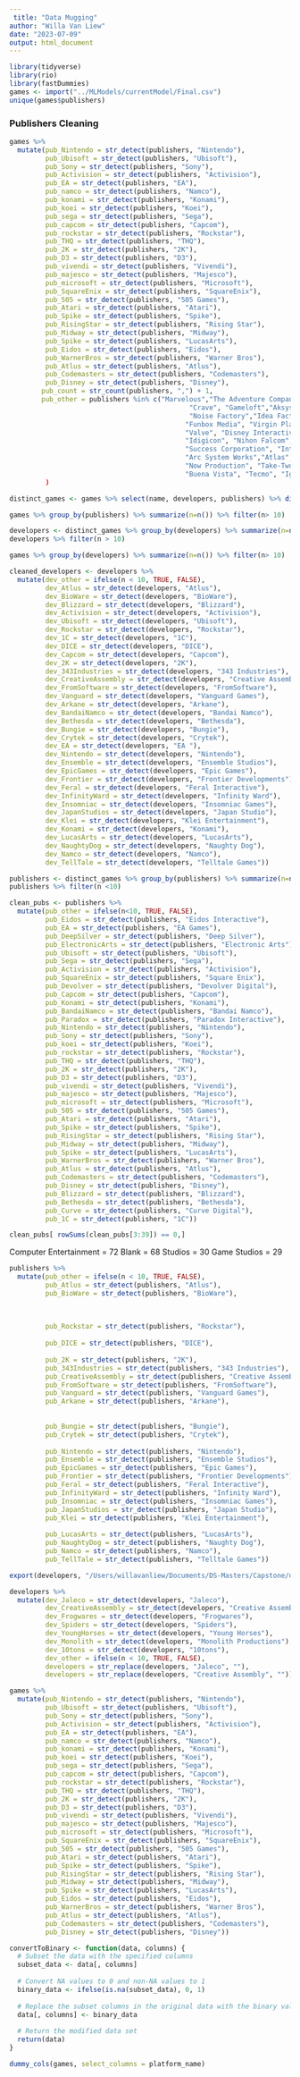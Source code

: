 ```yaml
---
 title: "Data Mugging"
author: "Willa Van Liew"
date: "2023-07-09"
output: html_document
---
```

```r
library(tidyverse)
library(rio)
library(fastDummies)
games <- import("../MLModels/currentModel/Final.csv")
unique(games$publishers)
```

### Publishers Cleaning 
```r
games %>%
  mutate(pub_Nintendo = str_detect(publishers, "Nintendo"),
         pub_Ubisoft = str_detect(publishers, "Ubisoft"),
         pub_Sony = str_detect(publishers, "Sony"),
         pub_Activision = str_detect(publishers, "Activision"),
         pub_EA = str_detect(publishers, "EA"),
         pub_namco = str_detect(publishers, "Namco"),
         pub_konami = str_detect(publishers, "Konami"),
         pub_koei = str_detect(publishers, "Koei"),
         pub_sega = str_detect(publishers, "Sega"),
         pub_capcom = str_detect(publishers, "Capcom"),
         pub_rockstar = str_detect(publishers, "Rockstar"),
         pub_THQ = str_detect(publishers, "THQ"),
         pub_2K = str_detect(publishers, "2K"),
         pub_D3 = str_detect(publishers, "D3"),
         pub_vivendi = str_detect(publishers, "Vivendi"),
         pub_majesco = str_detect(publishers, "Majesco"),
         pub_microsoft = str_detect(publishers, "Microsoft"),
         pub_SquareEnix = str_detect(publishers, "SquareEnix"),
         pub_505 = str_detect(publishers, "505 Games"),
         pub_Atari = str_detect(publishers, "Atari"),
         pub_Spike = str_detect(publishers, "Spike"),
         pub_RisingStar = str_detect(publishers, "Rising Star"),
         pub_Midway = str_detect(publishers, "Midway"),
         pub_Spike = str_detect(publishers, "LucasArts"),
         pub_Eidos = str_detect(publishers, "Eidos"),
         pub_WarnerBros = str_detect(publishers, "Warner Bros"),
         pub_Atlus = str_detect(publishers, "Atlus"),
         pub_Codemasters = str_detect(publishers, "Codemasters"),
         pub_Disney = str_detect(publishers, "Disney"),
        pub_count = str_count(publishers, ",") + 1,
        pub_other = publishers %in% c("Marvelous","The Adventure Company", "Conspiracy Entertainment","ZOO Digital","Zoo", "Bethesda",
                                             "Crave", "Gameloft","Aksys","Brash","Red Mile Entertainment","Oxygen Games","Sierra Entertainment",
                                             "Noise Factory","Idea Factory","Digital Entertainment Pool", "System 3","Sandlot Games","Destineer",
                                            "Funbox Media", "Virgin Play","V.2 Play","RTL Games", "Nippon Ichi Software", "MumboJumbo", "SNK",
                                            "Valve", "Disney Interactive Studios", "TopWare Interactive","PlayFirst", "Mindscape", "MTV Games",
                                            "Idigicon", "Nihon Falcom", "Deep Silver", "Gamecock", "GameCock", "Xplosiv","Banpresto", "Sting",
                                            "Success Corporation", "Interactive Brains", "SCEI", "NIS America", "The Game Factory", 
                                            "Arc System Works","Atlas","Natsume", "Hudson Soft", "SouthPeak", "Xseed Games", "SNK Playmore", 
                                            "Now Production", "Take-Two Interactive", "Mastiff", "Empire Interactive", "Taito", "Bandai",
                                            "Buena Vista", "Tecmo", "Ignition", "Agetec", "FromSoftware"))
         )

```
```r
distinct_games <- games %>% select(name, developers, publishers) %>% distinct()
```

```r
games %>% group_by(publishers) %>% summarize(n=n()) %>% filter(n> 10)
```

```r
developers <- distinct_games %>% group_by(developers) %>% summarize(n=n()) 
developers %>% filter(n > 10)
```
```r
games %>% group_by(developers) %>% summarize(n=n()) %>% filter(n> 10)
```
```r
cleaned_developers <- developers %>%
  mutate(dev_other = ifelse(n < 10, TRUE, FALSE),
         dev_Atlus = str_detect(developers, "Atlus"),
         dev_BioWare = str_detect(developers, "BioWare"),
         dev_Blizzard = str_detect(developers, "Blizzard"),
         dev_Activision = str_detect(developers, "Activision"),
         dev_Ubisoft = str_detect(developers, "Ubisoft"),
         dev_Rockstar = str_detect(developers, "Rockstar"),
         dev_1C = str_detect(developers, "1C"),
         dev_DICE = str_detect(developers, "DICE"),
         dev_Capcom = str_detect(developers, "Capcom"),
         dev_2K = str_detect(developers, "2K"),
         dev_343Industries = str_detect(developers, "343 Industries"),
         dev_CreativeAssembly = str_detect(developers, "Creative Assembly"),
         dev_FromSoftware = str_detect(developers, "FromSoftware"),
         dev_Vanguard = str_detect(developers, "Vanguard Games"),
         dev_Arkane = str_detect(developers, "Arkane"),
         dev_BandaiNamco = str_detect(developers, "Bandai Namco"),
         dev_Bethesda = str_detect(developers, "Bethesda"),
         dev_Bungie = str_detect(developers, "Bungie"),
         dev_Crytek = str_detect(developers, "Crytek"),
         dev_EA = str_detect(developers, "EA "),
         dev_Nintendo = str_detect(developers, "Nintendo"),
         dev_Ensemble = str_detect(developers, "Ensemble Studios"),
         dev_EpicGames = str_detect(developers, "Epic Games"),
         dev_Frontier = str_detect(developers, "Frontier Developments"),
         dev_Feral = str_detect(developers, "Feral Interactive"),
         dev_InfinityWard = str_detect(developers, "Infinity Ward"),
         dev_Insomniac = str_detect(developers, "Insomniac Games"),
         dev_JapanStudios = str_detect(developers, "Japan Studio"),
         dev_Klei = str_detect(developers, "Klei Entertainment"),
         dev_Konami = str_detect(developers, "Konami"),
         dev_LucasArts = str_detect(developers, "LucasArts"),
         dev_NaughtyDog = str_detect(developers, "Naughty Dog"),
         dev_Namco = str_detect(developers, "Namco"),
         dev_TellTale = str_detect(developers, "Telltale Games")) 
```


```r
publishers <- distinct_games %>% group_by(publishers) %>% summarize(n=n()) 
publishers %>% filter(n <10)
```
```r
clean_pubs <- publishers %>%
  mutate(pub_other = ifelse(n<10, TRUE, FALSE),
         pub_Eidos = str_detect(publishers, "Eidos Interactive"),
         pub_EA = str_detect(publishers, "EA Games"),
         pub_DeepSilver = str_detect(publishers, "Deep Silver"),
         pub_ElectronicArts = str_detect(publishers, "Electronic Arts"),
         pub_Ubisoft = str_detect(publishers, "Ubisoft"),
         pub_Sega = str_detect(publishers, "Sega"),
         pub_Activision = str_detect(publishers, "Activision"),
         pub_SquareEnix = str_detect(publishers, "Square Enix"),
         pub_Devolver = str_detect(publishers, "Devolver Digital"),
         pub_Capcom = str_detect(publishers, "Capcom"),
         pub_Konami = str_detect(publishers, "Konami"),
         pub_BandaiNamco = str_detect(publishers, "Bandai Namco"),
         pub_Paradox = str_detect(publishers, "Paradox Interactive"),
         pub_Nintendo = str_detect(publishers, "Nintendo"),
         pub_Sony = str_detect(publishers, "Sony"),
         pub_koei = str_detect(publishers, "Koei"),
         pub_rockstar = str_detect(publishers, "Rockstar"),
         pub_THQ = str_detect(publishers, "THQ"),
         pub_2K = str_detect(publishers, "2K"),
         pub_D3 = str_detect(publishers, "D3"),
         pub_vivendi = str_detect(publishers, "Vivendi"),
         pub_majesco = str_detect(publishers, "Majesco"),
         pub_microsoft = str_detect(publishers, "Microsoft"),
         pub_505 = str_detect(publishers, "505 Games"),
         pub_Atari = str_detect(publishers, "Atari"),
         pub_Spike = str_detect(publishers, "Spike"),
         pub_RisingStar = str_detect(publishers, "Rising Star"),
         pub_Midway = str_detect(publishers, "Midway"),
         pub_Spike = str_detect(publishers, "LucasArts"),
         pub_WarnerBros = str_detect(publishers, "Warner Bros"),
         pub_Atlus = str_detect(publishers, "Atlus"),
         pub_Codemasters = str_detect(publishers, "Codemasters"),
         pub_Disney = str_detect(publishers, "Disney"),
         pub_Blizzard = str_detect(publishers, "Blizzard"),
         pub_Bethesda = str_detect(publishers, "Bethesda"),
         pub_Curve = str_detect(publishers, "Curve Digital"),
         pub_1C = str_detect(publishers, "1C"))

clean_pubs[ rowSums(clean_pubs[3:39]) == 0,]


```

         
Computer Entertainment = 72 
Blank = 68
Studios = 30
Game Studios = 29
```r
publishers %>%
  mutate(pub_other = ifelse(n < 10, TRUE, FALSE),
         pub_Atlus = str_detect(publishers, "Atlus"),
         pub_BioWare = str_detect(publishers, "BioWare"),
         
         
         
         pub_Rockstar = str_detect(publishers, "Rockstar"),
         
         pub_DICE = str_detect(publishers, "DICE"),
         
         pub_2K = str_detect(publishers, "2K"),
         pub_343Industries = str_detect(publishers, "343 Industries"),
         pub_CreativeAssembly = str_detect(publishers, "Creative Assembly"),
         pub_FromSoftware = str_detect(publishers, "FromSoftware"),
         pub_Vanguard = str_detect(publishers, "Vanguard Games"),
         pub_Arkane = str_detect(publishers, "Arkane"),
         
         
         pub_Bungie = str_detect(publishers, "Bungie"),
         pub_Crytek = str_detect(publishers, "Crytek"),
         
         pub_Nintendo = str_detect(publishers, "Nintendo"),
         pub_Ensemble = str_detect(publishers, "Ensemble Studios"),
         pub_EpicGames = str_detect(publishers, "Epic Games"),
         pub_Frontier = str_detect(publishers, "Frontier Developments"),
         pub_Feral = str_detect(publishers, "Feral Interactive"),
         pub_InfinityWard = str_detect(publishers, "Infinity Ward"),
         pub_Insomniac = str_detect(publishers, "Insomniac Games"),
         pub_JapanStudios = str_detect(publishers, "Japan Studio"),
         pub_Klei = str_detect(publishers, "Klei Entertainment"),
         
         pub_LucasArts = str_detect(publishers, "LucasArts"),
         pub_NaughtyDog = str_detect(publishers, "Naughty Dog"),
         pub_Namco = str_detect(publishers, "Namco"),
         pub_TellTale = str_detect(publishers, "Telltale Games")) 
```
```r
export(developers, "/Users/willavanliew/Documents/DS-Masters/Capstone/developers.csv")
```

```r
developers %>%
  mutate(dev_Jaleco = str_detect(developers, "Jaleco"),
         dev_CreativeAssembly = str_detect(developers, "Creative Assembly"),
         dev_Frogwares = str_detect(developers, "Frogwares"),
         dev_Spiders = str_detect(developers, "Spiders"),
         dev_YoungHorses = str_detect(developers, "Young Horses"),
         dev_Monolith = str_detect(developers, "Monolith Productions"),
         dev_10tons = str_detect(developers, "10tons"),
         dev_other = ifelse(n < 10, TRUE, FALSE),
         developers = str_replace(developers, "Jaleco", ""),
         developers = str_replace(developers, "Creative Assembly", ""))


```

```r
games %>%
  mutate(pub_Nintendo = str_detect(publishers, "Nintendo"),
         pub_Ubisoft = str_detect(publishers, "Ubisoft"),
         pub_Sony = str_detect(publishers, "Sony"),
         pub_Activision = str_detect(publishers, "Activision"),
         pub_EA = str_detect(publishers, "EA"),
         pub_namco = str_detect(publishers, "Namco"),
         pub_konami = str_detect(publishers, "Konami"),
         pub_koei = str_detect(publishers, "Koei"),
         pub_sega = str_detect(publishers, "Sega"),
         pub_capcom = str_detect(publishers, "Capcom"),
         pub_rockstar = str_detect(publishers, "Rockstar"),
         pub_THQ = str_detect(publishers, "THQ"),
         pub_2K = str_detect(publishers, "2K"),
         pub_D3 = str_detect(publishers, "D3"),
         pub_vivendi = str_detect(publishers, "Vivendi"),
         pub_majesco = str_detect(publishers, "Majesco"),
         pub_microsoft = str_detect(publishers, "Microsoft"),
         pub_SquareEnix = str_detect(publishers, "SquareEnix"),
         pub_505 = str_detect(publishers, "505 Games"),
         pub_Atari = str_detect(publishers, "Atari"),
         pub_Spike = str_detect(publishers, "Spike"),
         pub_RisingStar = str_detect(publishers, "Rising Star"),
         pub_Midway = str_detect(publishers, "Midway"),
         pub_Spike = str_detect(publishers, "LucasArts"),
         pub_Eidos = str_detect(publishers, "Eidos"),
         pub_WarnerBros = str_detect(publishers, "Warner Bros"),
         pub_Atlus = str_detect(publishers, "Atlus"),
         pub_Codemasters = str_detect(publishers, "Codemasters"),
         pub_Disney = str_detect(publishers, "Disney"))
```

```r
convertToBinary <- function(data, columns) {
  # Subset the data with the specified columns
  subset_data <- data[, columns]
  
  # Convert NA values to 0 and non-NA values to 1
  binary_data <- ifelse(is.na(subset_data), 0, 1)
  
  # Replace the subset columns in the original data with the binary values
  data[, columns] <- binary_data
  
  # Return the modified data set
  return(data)
}
```
```r

dummy_cols(games, select_columns = platform_name)
```

